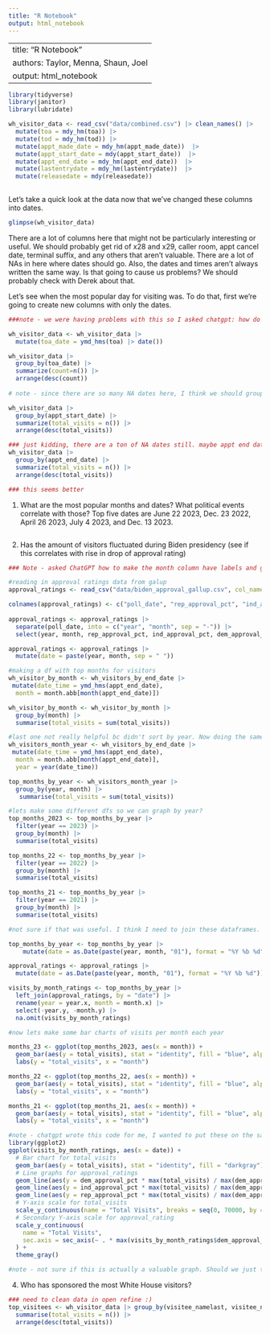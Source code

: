 ```yaml
---
title: "R Notebook"
output: html_notebook
---
```


---
title: "R Notebook"
authors: Taylor, Menna, Shaun, Joel
output: html_notebook
---

```r
library(tidyverse)
library(janitor)
library(lubridate)
```


```r

wh_visitor_data <- read_csv("data/combined.csv") |> clean_names() |>
  mutate(toa = mdy_hm(toa)) |>
  mutate(tod = mdy_hm(tod)) |>
  mutate(appt_made_date = mdy_hm(appt_made_date))  |>
  mutate(appt_start_date = mdy(appt_start_date))  |>
  mutate(appt_end_date = mdy_hm(appt_end_date))  |>
  mutate(lastentrydate = mdy_hm(lastentrydate))  |>
  mutate(releasedate = mdy(releasedate)) 
  
```
Let's take a quick look at the data now that we've changed these columns into dates.

```r
glimpse(wh_visitor_data)
```

There are a lot of columns here that might not be particularly interesting or useful. We should probably get rid of x28 and x29, caller room, appt cancel date, terminal suffix, and any others that aren't valuable. There are a lot of NAs in here where dates should go. Also, the dates and times aren't always written the same way. Is that going to cause us problems? We should probably check with Derek about that.

Let's see when the most popular day for visiting was. To do that, first we're going to create new columns with only the dates.
```r

###note - we were having problems with this so I asked chatgpt: how do I make a new column with just the date from a column that includes date and time using lubridate and the tidyverse? it told me to do mutate(toa_date = ymd_hms(toa) %>% date())

wh_visitor_data <- wh_visitor_data |> 
  mutate(toa_date = ymd_hms(toa) |> date())

wh_visitor_data |>
  group_by(toa_date) |> 
  summarize(count=n()) |>
  arrange(desc(count))
  
# note - since there are so many NA dates here, I think we should group by appt date.

wh_visitor_data |>
  group_by(appt_start_date) |>
  summarize(total_visits = n()) |>
  arrange(desc(total_visits))

### just kidding, there are a ton of NA dates still. maybe appt end date?
wh_visitor_data |>
  group_by(appt_end_date) |>
  summarize(total_visits = n()) |>
  arrange(desc(total_visits))

### this seems better
```

1. What are the most popular months and dates? What political events correlate with those?
Top five dates are June 22 2023, Dec. 23 2022, April 26 2023, July 4 2023, and Dec. 13 2023.

```r


```

2. Has the amount of visitors fluctuated during Biden presidency (see if this correlates with rise in drop of approval rating)


```r
### Note - asked ChatGPT how to make the month column have labels and gave it my mutate code creating a new col with lubridate

#reading in approval ratings data from galup
approval_ratings <- read_csv("data/biden_approval_gallup.csv", col_names = FALSE)

colnames(approval_ratings) <- c("poll_date", "rep_approval_pct", "ind_approval_pct", "dem_approval_pct")
  
approval_ratings <- approval_ratings |>
  separate(poll_date, into = c("year", "month", sep = "-")) |>
  select(year, month, rep_approval_pct, ind_approval_pct, dem_approval_pct)

approval_ratings <- approval_ratings |>
  mutate(date = paste(year, month, sep = " "))

#making a df with top months for visitors
wh_visitor_by_month <- wh_visitors_by_end_date |> 
 mutate(date_time = ymd_hms(appt_end_date),
  month = month.abb[month(appt_end_date)])

wh_visitor_by_month <- wh_visitor_by_month |>
  group_by(month) |>
  summarise(total_visits = sum(total_visits))

#last one not really helpful bc didn't sort by year. Now doing the same with year and month
wh_visitors_month_year <- wh_visitors_by_end_date |> 
 mutate(date_time = ymd_hms(appt_end_date),
  month = month.abb[month(appt_end_date)],
  year = year(date_time))

top_months_by_year <- wh_visitors_month_year |>
  group_by(year, month) |>
   summarise(total_visits = sum(total_visits))

```


```r
#lets make some different dfs so we can graph by year?
top_months_2023 <- top_months_by_year |>
  filter(year == 2023) |>
  group_by(month) |>
  summarise(total_visits)

top_months_22 <- top_months_by_year |>
  filter(year == 2022) |>
  group_by(month) |>
  summarise(total_visits)

top_months_21 <- top_months_by_year |>
  filter(year == 2021) |>
  group_by(month) |>
  summarise(total_visits)

```

```r
#not sure if that was useful. I think I need to join these dataframes. Asked chatgpt for help with this because I needed to join on the date column and didn't have one with year and month in it for top_months_by_year. Asked it: I want to create a date column that looks like this: 2022 Jan, 2022 Feb, 2022 March. Currently I have a year column that looks like this: 2022, 2022, 2022, and a month column that looks like this: Jan, Feb, March. How can I create this new column using r and the tidyverse?

top_months_by_year <- top_months_by_year |>
    mutate(date = as.Date(paste(year, month, "01"), format = "%Y %b %d"))

approval_ratings <- approval_ratings |>
  mutate(date = as.Date(paste(year, month, "01"), format = "%Y %b %d"))

visits_by_month_ratings <- top_months_by_year |> 
  left_join(approval_ratings, by = "date") |>
  rename(year = year.x, month = month.x) |>
  select(-year.y, -month.y) |>
  na.omit(visits_by_month_ratings)

```


```r
#now lets make some bar charts of visits per month each year

months_23 <- ggplot(top_months_2023, aes(x = month)) +
  geom_bar(aes(y = total_visits), stat = "identity", fill = "blue", alpha = 0.5) +
  labs(y = "total_visits", x = "month")

months_22 <- ggplot(top_months_22, aes(x = month)) +
  geom_bar(aes(y = total_visits), stat = "identity", fill = "blue", alpha = 0.5) +
  labs(y = "total_visits", x = "month")

months_21 <- ggplot(top_months_21, aes(x = month)) +
  geom_bar(aes(y = total_visits), stat = "identity", fill = "blue", alpha = 0.5) +
  labs(y = "total_visits", x = "month")

```


```r
#note - chatgpt wrote this code for me, I wanted to put these on the same graph but couldn't figure out the scale part
library(ggplot2)
ggplot(visits_by_month_ratings, aes(x = date)) +
  # Bar chart for total_visits
  geom_bar(aes(y = total_visits), stat = "identity", fill = "darkgray") +
  # Line graphs for approval_ratings
  geom_line(aes(y = dem_approval_pct * max(total_visits) / max(dem_approval_pct)), color = "blue") +
  geom_line(aes(y = ind_approval_pct * max(total_visits) / max(dem_approval_pct)), color = "darkgreen") +
  geom_line(aes(y = rep_approval_pct * max(total_visits) / max(dem_approval_pct)), color = "red") +
  # Y-axis scale for total_visits
  scale_y_continuous(name = "Total Visits", breaks = seq(0, 70000, by = 10000)) +
  # Secondary Y-axis scale for approval_rating
  scale_y_continuous(
    name = "Total Visits",
    sec.axis = sec_axis(~ . * max(visits_by_month_ratings$dem_approval_pct) / max(visits_by_month_ratings$total_visits), name = "Dem Approval Rating")
  ) +
  theme_gray()

#note - not sure if this is actually a valuable graph. Should we just throw out 2021 data because it's so sparse compared to 2022/23? Does this highlight fluctuations in visits or just a lack of data for earlier months?
```

4. Who has sponsored the most White House visitors?

```r

### need to clean data in open refine :)
top_visitees <- wh_visitor_data |> group_by(visitee_namelast, visitee_namefirst) |>
  summarise(total_visits = n()) |>
  arrange(desc(total_visits))
```

```r

```


